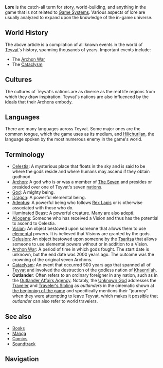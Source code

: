 {{Terminology Infobox
|type         = Genshin Impact
}}
'''Lore''' is the catch-all term for story, world-building, and anything in the game that is not related to [[Game Systems]]. Various aspects of lore are usually analyzed to expand upon the knowledge of the in-game universe.

==World History==
{{Main|Timeline}}
The above article is a compilation of all known events in the world of [[Teyvat]]'s history, spanning thousands of years. Important events include:
*The [[Archon War]]
*The [[Cataclysm]]

==Cultures==
{{Main|Mondstadt/Culture|Liyue/Culture|Inazuma/Culture|Sumeru/Culture|Fontaine/Culture|Natlan/Culture|Snezhnaya/Culture}}
The cultures of Teyvat's nations are as diverse as the real life regions from which they draw inspiration. Teyvat's nations are also influenced by the ideals that their Archons embody.

==Languages==
{{Main|Languages|Symbols in Teyvat}}
There are many languages across Teyvat. Some major ones are the common tongue, which the game uses as its medium, and [[Hilichurlian]], the language spoken by the most numerous enemy in the game's world.

==Terminology==
* [[Celestia]]: A mysterious place that floats in the sky and is said to be where the gods reside and where humans may ascend if they obtain godhood.
* [[Archon]]: A god who is or was a member of [[The Seven]] and presides or presided over one of Teyvat's seven [[nation]]s.
* [[God]]: A mighty being.
* [[Dragon]]: A powerful elemental being.
* [[Adeptus]]: A powerful being who follows [[Rex Lapis]] or is otherwise associated with those who do.
* [[Illuminated Beast]]: A powerful creature. Many are also adepti.
* [[Allogene]]: Someone who has received a Vision and thus has the potential to ascend to Celestia.
* [[Vision]]: An object bestowed upon someone that allows them to use [[element]]al powers. It is believed that Visions are granted by the gods.
* [[Delusion]]: An object bestowed upon someone by the [[Tsaritsa]] that allows someone to use elemental powers without or in addition to a Vision.
* [[Archon War]]: A period of time in which gods fought. The start date is unknown, but the end date was 2000 years ago. The outcome was the crowning of the original seven Archons.
* [[Cataclysm]]: An event that occurred 500 years ago that spanned all of [[Teyvat]] and involved the destruction of the godless nation of [[Khaenri'ah]].
* '''Outlander''': Often refers to an ordinary foreigner in any nation, such as in the [[Outlander Affairs Agency]]. Notably, the [[Unknown God]] addresses the [[Traveler]] and [[Traveler's Sibling]] as ''outlanders'' in the cinematic shown at [[Wanderer's Trail#Dialogue|the beginning of the game]] and specifically mentions their "journey" when they were attempting to leave Teyvat, which makes it possible that ''outlander'' can also refer to world travelers.

==See also==
* [[Books]]
* [[Manga]]
* [[Comics]]
* [[Soundtrack]]

==Navigation==
{{Lore Navbox}}
[[Category:Lore| ]]